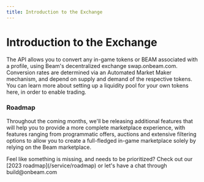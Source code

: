 ```yaml
---
title: Introduction to the Exchange
---
```



# Introduction to the Exchange

The API allows you to convert any in-game tokens or BEAM associated with a profile, using Beam's decentralized exchange swap.onbeam.com. Conversion rates are determined via an Automated Market Maker mechanism, and depend on supply and demand of the respective tokens. You can learn more about setting up a liquidity pool for your own tokens here, in order to enable trading.

### Roadmap

Throughout the coming months, we'll be releasing additional features that will help you to provide a more complete marketplace experience, with features ranging from programmatic offers, auctions and extensive filtering options to allow you to create a full-fledged in-game marketplace solely by relying on the Beam marketplace.

<Callout emoji="🛠️">
  Feel like something is missing, and needs to be prioritized? Check out our
  [2023 roadmap](/service/roadmap) or let's have a chat through build@onbeam.com
</Callout>
